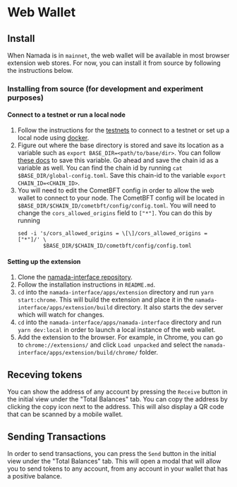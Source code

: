 # Web Wallet

## Install
When Namada is in `mainnet`, the web wallet will be available in most browser extension web stores. For now, you can install it from source by following the instructions below.

### Installing from source (for development and experiment purposes)

#### Connect to a testnet or run a local node
1. Follow the instructions for the [testnets](../../networks/testnets.md) to connect to a testnet or set up a local node using [docker](../introduction/install/docker.md).
2. Figure out where the base directory is stored and save its location as a variable such as `export BASE_DIR=<path/to/base/dir>`.
   You can follow [these docs](../../networks/testnets/migrating-testnets.md#after-v0153) to save this variable. Go ahead and save the chain id as a variable as well. You can find the chain id by running `cat $BASE_DIR/global-config.toml`. Save this chain-id to the variable `export CHAIN_ID=<CHAIN_ID>`.
3. You will need to edit the CometBFT config in order to allow the web wallet to connect to your node.
   The CometBFT config will be located in `$BASE_DIR/$CHAIN_ID/cometbft/config/config.toml`. You will need to change the `cors_allowed_origins` field to `["*"]`. You can do this by running
   ```shell copy
   sed -i 's/cors_allowed_origins = \[\]/cors_allowed_origins = ["*"]/' \
           $BASE_DIR/$CHAIN_ID/cometbft/config/config.toml
   ```

#### Setting up the extension
1. Clone the [namada-interface repository](https://github.com/anoma/namada-interface).
2. Follow the installation instructions in `README.md`.
3. `cd` into the `namada-interface/apps/extension` directory and run `yarn start:chrome`. This will build the extension and place it in the `namada-interface/apps/extension/build` directory. It also starts the dev server which will watch for changes.
4. `cd` into the `namada-interface/apps/namada-interface` directory and run `yarn dev:local` in order to launch a local instance of the web wallet.
4. Add the extension to the browser. For example, in Chrome, you can go to `chrome://extensions/` and click `Load unpacked` and select the `namada-interface/apps/extension/build/chrome/` folder.

## Receving tokens
You can show the address of any account by pressing the `Receive` button in the initial view under the "Total Balances" tab. You can copy the address by clicking the copy icon next to the address.
This will also display a QR code that can be scanned by a mobile wallet.

## Sending Transactions

In order to send transactions, you can press the `Send` button in the initial view under the "Total Balances" tab. This will open a modal that will allow you to send tokens to any account, from any account in your wallet that has a positive balance.